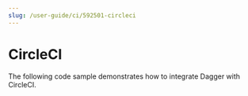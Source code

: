 ```yaml
---
slug: /user-guide/ci/592501-circleci
---
```


# CircleCI

The following code sample demonstrates how to integrate Dagger with CircleCI.

```yaml title=".circleci/config.yml" file=./snippets/circle.yml
```
